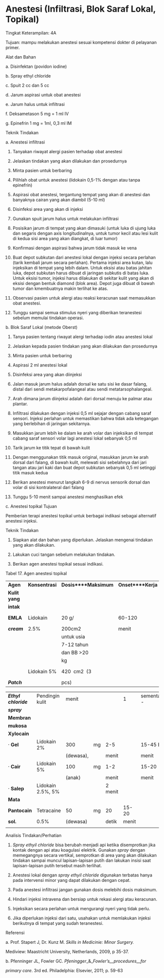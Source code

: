 # Anestesi (Infiltrasi, Blok Saraf Lokal, Topikal) 

Tingkat Keterampilan: 4A

Tujuan: mampu melakukan anestesi sesuai kompetensi dokter di pelayanan primer.

Alat dan Bahan

a. Disinfektan (povidon iodine)

b. Spray ethyl chloride

c. Spuit 2 cc dan 5 cc

d. Jarum aspirasi untuk obat anestesi

e. Jarum halus untuk infiltrasi

f. Deksametason 5 mg = 1 ml IV

g. Epinefrin 1 mg = 1ml, 0,3 ml IM

Teknik Tindakan

a. Anestesi infiltrasi

1) Tanyakan riwayat alergi pasien terhadap obat anestesi

2) Jelaskan tindakan yang akan dilakukan dan prosedurnya

3) Minta pasien untuk berbaring

4) Pilihlah obat untuk anestesi (lidokain 0,5-1% dengan atau tanpa epinefrin)

5) Aspirasi obat anestesi, tergantung tempat yang akan di anestesi dan banyaknya cairan yang akan diambil (5-10 ml)

6) Disinfeksi area yang akan di injeksi

7) Gunakan spuit jarum halus untuk melakukan infiltrasi

 

8) Posisikan jarum di tempat yang akan dimasuki (untuk luka di ujung luka dan segaris dengan axis longitudinalnya, untuk tumor kecil atau lesi kulit di kedua sisi area yang akan diangkat, di luar tumor)

9) Konfirmasi dengan aspirasi bahwa jarum tidak masuk ke vena

10) Buat depot subkutan dari anestesi lokal dengan injeksi secara perlahan (tarik kembali jarum secara perlahan). Pertama injeksi area kutan, lalu injeksikan di tempat yang lebih dalam. Untuk eksisi atau batas jahitan luka, depot subkutan harus dibuat di jaringan subkutis di batas luka. Untuk eksisi tumor, injeksi harus dilakukan di sekitar kulit yang akan di eksisi dengan bentuk diamond (blok area). Depot juga dibuat di bawah tumor dan kmembuatnya makin terlihat ke atas.

11) Observasi pasien untuk alergi atau reaksi keracunan saat memasukkan obat anestesi.

12) Tunggu sampai semua stimulus nyeri yang diberikan teranestesi sebelum memulai tindakan operasi.

b. Blok Saraf Lokal (metode Oberst)

1) Tanya pasien tentang riwayat alergi terhadap iodin atau anestesi lokal

2) Jelaskan kepada pasien tindakan yang akan dilakukan dan prosedurnya

3) Minta pasien untuk berbaring

4) Aspirasi 2 ml anestesi lokal

5) Disinfeksi area yang akan diinjeksi

6) Jalan masuk jarum halus adalah dorsal ke satu sisi ke dasar falang, distal dari sendi metakarpofalangeal atau sendi metatarsophalangeal.

7) Arah dimana jarum diinjeksi adalah dari dorsal menuju ke palmar atau plantar.

8) Infiltrasi dilakukan dengan injeksi 0,5 ml sejajar dengan cabang saraf sensori. Injeksi perlahan untuk memastikan bahwa tidak ada ketegangan yang berlebihan di jaringan sekitarnya.

 

9) Masukkan jarum lebih ke dalam ke arah volar dan injeksikan di tempat cabang saraf sensori volar lagi anestesi lokal sebanyak 0,5 ml

10) Tarik jarum ke titik tepat di bawah kulit

11) Dengan menggunakan titik masuk original, masukkan jarum ke arah dorsal dari falang, di bawah kulit, melewati sisi sebelahnya dari jari tangan atau jari kaki dan buat depot subkutan sebanyak 0,5 ml setinggi titik masuk kedua

12) Berikan anestesi menurut langkah 6-9 di nervus sensorik dorsal dan volar di sisi kontralateral dari falang

13) Tunggu 5-10 menit sampai anestesi menghasilkan efek

c. Anestesi topikal Tujuan

Pemberian terapi anestesi topikal untuk berbagai indikasi sebagai alternatif anestesi injeksi.

Teknik Tindakan

1) Siapkan alat dan bahan yang diperlukan. Jelaskan mengenai tindakan yang akan dilakukan.

2) Lakukan cuci tangan sebelum melakukan tindakan.

3) Berikan agen anestesi topikal sesuai indikasi.

Tabel 17. Agen anestesi topikal

| | | | | | |
| --- | --- | --- | --- | --- | --- |
| **Agen** | **Konsentrasi** | **Dosis****Maksimum** | **Onset****Kerja** | **Durasi** | **Kategori****Kehamilan** |
| **Kulit** **yang** | | | | | |
| **intak** | | | | | |
| **EMLA** | Lidokain | 20 g/ | 60-120 | 180 menit | B (patch |
| **_cream_** | 2.5% | 200cm2 | menit | | belum |
| | | untuk usia | | | diteliti |
| | | 7-12 tahun | | | untuk |
| | | dan BB >20 | | | kehamilan) |
| | | kg | | | |
| | Lidokain 5% | 420  cm2  (3 | | Maks 12 | B |
| **_Patch_** | | pcs) | | jam | |

 

| | | | | | | | |
| --- | --- | --- | --- | --- | --- | --- | --- |
| **_Ethyl_** **_chloride_** | Pendingin kulit | menit | | | 1 | sementara - | |
| **_spray_** | | | | | | | |
| **Membran** | | | | | | | |
| **mukosa** | | | | | | | |
| **Xylocain** | | | | | | | |
| · **Gel** | Lidokain 2% | 300 | mg | 2-5 | | 15-45 B | |
| | | (dewasa), | | menit | | menit | |
| · **Cair** | Lidokain 5% | 100 | mg | 1-2 | | 15-20 | |
| | | (anak) | | menit | | menit | |
| · **Salep** | Lidokain 2.5%, 5% | | | 2 menit | | | |
| **Mata** | | | | | | | |
| **Pantocain** | Tetracaine | 50 | mg | 20 | 15-20 | | C |
| **sol.** | 0.5% | (dewasa) | | detik | menit | | |
| | | | | | | | |

Analisis Tindakan/Perhatian

1) _Spray ethyil chloride_ bisa berubah menjadi api ketika disemprotkan jika kontak dengan api atau koagulasi elektrik. Gunakan _spray_ dengan memegangnya secara vertikal, semprotkan di area yang akan dilakukan tindakan sampai muncul lapisan-lapisan putih dan lakukan insisi saat lapisan-lapisan putih tersebut masih terlihat.

2) Anestesi lokal dengan _spray ethyil chloride_ digunakan terbatas hanya pada intervensi minor yang dapat dilakukan dengan cepat.

3) Pada anestesi infiltrasi jangan gunakan dosis melebihi dosis maksimum.

4) Hindari injeksi intravena dan bersiap untuk rekasi alergi atau keracunan.

5) Injeksikan secara perlahan untuk mengurangi nyeri yang tidak perlu.

 

6) Jika diperlukan injeksi dari satu, usahakan untuk memlakukan injeksi berikutnya di tempat yang sudah teranestesi.

Referensi

a. Prof. Stapert J, Dr. Kunz M. _Skills in Medicinie: Minor Surgery._

Mediview: Maastricht University, Netherlands, 2009, p 35-37.

b. Pfenninger JL, Fowler GC. _Pfeningger__&__Fowler’s__procedures__for_

_primary care_. 3rd ed. Philadelphia: Elsevier, 2011; p. 59-63
